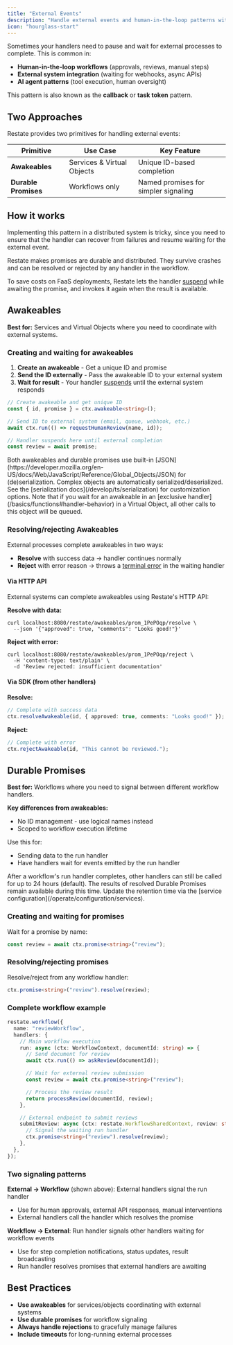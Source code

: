 ```yaml
---
title: "External Events"
description: "Handle external events and human-in-the-loop patterns with durable waiting primitives."
icon: "hourglass-start"
---
```


Sometimes your handlers need to pause and wait for external processes to complete. This is common in:

- **Human-in-the-loop workflows** (approvals, reviews, manual steps)
- **External system integration** (waiting for webhooks, async APIs)
- **AI agent patterns** (tool execution, human oversight)

This pattern is also known as the **callback** or **task token** pattern.

## Two Approaches

Restate provides two primitives for handling external events:

| Primitive | Use Case | Key Feature |
|-----------|----------|--------------|
| **Awakeables** | Services & Virtual Objects | Unique ID-based completion |
| **Durable Promises** | Workflows only | Named promises for simpler signaling |

## How it works

Implementing this pattern in a distributed system is tricky, since you need to ensure that the handler can recover from failures and resume waiting for the external event.

Restate makes promises are durable and distributed. They survive crashes and can be resolved or rejected by any handler in the workflow.

To save costs on FaaS deployments, Restate lets the handler [suspend](/basics/key-concepts#suspensions-on-faas) while awaiting the promise, and invokes it again when the result is available.

## Awakeables

**Best for:** Services and Virtual Objects where you need to coordinate with external systems.

### Creating and waiting for awakeables
1. **Create an awakeable** - Get a unique ID and promise
2. **Send the ID externally** - Pass the awakeable ID to your external system
3. **Wait for result** - Your handler [suspends](/basics/key-concepts#suspensions-on-faas) until the external system responds

```ts {"CODE_LOAD::ts/src/develop/awakeable.ts#here"} 
// Create awakeable and get unique ID
const { id, promise } = ctx.awakeable<string>();

// Send ID to external system (email, queue, webhook, etc.)
await ctx.run(() => requestHumanReview(name, id));

// Handler suspends here until external completion
const review = await promise;
```

<Accordion title="Serialization">
  Both awakeables and durable promises use built-in [JSON](https://developer.mozilla.org/en-US/docs/Web/JavaScript/Reference/Global_Objects/JSON) for (de)serialization. Complex objects are automatically serialized/deserialized. See the [serialization docs](/develop/ts/serialization) for customization options.
</Accordion>

<Info>
    Note that if you wait for an awakeable in an [exclusive handler](/basics/functions#handler-behavior) in a Virtual Object, all other calls to this object will be queued.
</Info>

### Resolving/rejecting Awakeables

External processes complete awakeables in two ways:

- **Resolve** with success data → handler continues normally
- **Reject** with error reason → throws a [terminal error](/develop/ts/error-handling) in the waiting handler

#### Via HTTP API

External systems can complete awakeables using Restate's HTTP API:

**Resolve with data:**
```shell
curl localhost:8080/restate/awakeables/prom_1PePOqp/resolve \
  --json '{"approved": true, "comments": "Looks good!"}'
```

**Reject with error:**
```shell
curl localhost:8080/restate/awakeables/prom_1PePOqp/reject \
  -H 'content-type: text/plain' \
  -d 'Review rejected: insufficient documentation'
```

#### Via SDK (from other handlers)

**Resolve:**
```ts {"CODE_LOAD::../snippets/ts/src/develop/awakeable.ts#resolve"} 
// Complete with success data
ctx.resolveAwakeable(id, { approved: true, comments: "Looks good!" });
```

**Reject:**
```ts {"CODE_LOAD::../snippets/ts/src/develop/awakeable.ts#reject"} 
// Complete with error
ctx.rejectAwakeable(id, "This cannot be reviewed.");
```

## Durable Promises

**Best for:** Workflows where you need to signal between different workflow handlers.

**Key differences from awakeables:**
- No ID management - use logical names instead
- Scoped to workflow execution lifetime

Use this for:
- Sending data to the run handler
- Have handlers wait for events emitted by the run handler

<Info>
After a workflow's run handler completes, other handlers can still be called for up to 24 hours (default).
The results of resolved Durable Promises remain available during this time.
Update the retention time via the [service configuration](/operate/configuration/services).
</Info>

### Creating and waiting for promises

Wait for a promise by name:

```ts {"CODE_LOAD::../snippets/ts/src/develop/awakeable.ts#promise"} 
const review = await ctx.promise<string>("review");
```

### Resolving/rejecting promises

Resolve/reject from any workflow handler:
```ts {"CODE_LOAD::../snippets/ts/src/develop/awakeable.ts#resolve_promise"} 
ctx.promise<string>("review").resolve(review);
```

### Complete workflow example

```ts expandable {"CODE_LOAD::../snippets/ts/src/develop/awakeable.ts#review"} 
restate.workflow({
  name: "reviewWorkflow",
  handlers: {
    // Main workflow execution
    run: async (ctx: WorkflowContext, documentId: string) => {
      // Send document for review
      await ctx.run(() => askReview(documentId));

      // Wait for external review submission
      const review = await ctx.promise<string>("review");

      // Process the review result
      return processReview(documentId, review);
    },

    // External endpoint to submit reviews
    submitReview: async (ctx: restate.WorkflowSharedContext, review: string) => {
      // Signal the waiting run handler
      ctx.promise<string>("review").resolve(review);
    },
  },
});
```

### Two signaling patterns

**External → Workflow** (shown above): External handlers signal the run handler
- Use for human approvals, external API responses, manual interventions
- External handlers call the handler which resolves the promise

**Workflow → External**: Run handler signals other handlers waiting for workflow events  
- Use for step completion notifications, status updates, result broadcasting
- Run handler resolves promises that external handlers are awaiting

## Best Practices

- **Use awakeables** for services/objects coordinating with external systems
- **Use durable promises** for workflow signaling
- **Always handle rejections** to gracefully manage failures
- **Include timeouts** for long-running external processes